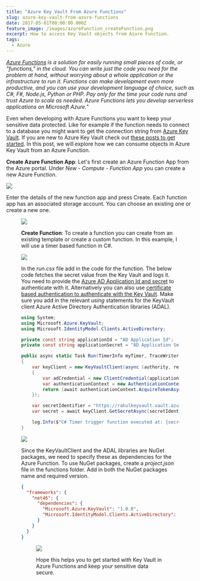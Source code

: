 ```yaml
---
title: "Azure Key Vault From Azure Functions"
slug: azure-key-vault-from-azure-functions
date: 2017-05-01T00:00:00.000Z
feature_image: /images/azureFunction_createFunction.png
excerpt: How to access Key Vault objects from Azure Function.
tags:
  - Azure
---
```

_[Azure Functions](https://docs.microsoft.com/en-us/azure/azure-functions/functions-overview) is a solution for easily running small pieces of code, or "functions," in the cloud. You can write just the code you need for the problem at hand, without worrying about a whole application or the infrastructure to run it. Functions can make development even more productive, and you can use your development language of choice, such as C#, F#, Node.js, Python or PHP. Pay only for the time your code runs and trust Azure to scale as needed. Azure Functions lets you develop serverless applications on Microsoft Azure._"

Even when developing with Azure Functions you want to keep your sensitive data protected. Like for example if the function needs to connect to a database you might want to get the connection string from [Azure Key Vault](/blog/getting-started-with-azure-key-vault/). If you are new to Azure Key Vault check out [these posts to get started](/blog/tag/azure-key-vault/). In this post, we will explore how we can consume objects in Azure Key Vault from an Azure Function.

**Create Azure Function App**: Let's first create an Azure Function App from the Azure portal. Under _New - Compute - Function App_ you can create a new Azure Function.

![](/images/azureFunction_new.png)

Enter the details of the new function app and press Create. Each function app has an associated storage account. You can choose an existing one or create a new one.

<Figure src="/images/azureFunction_create.png" caption="You can view all Azure Functions Apps in the subscription under _More services - Function Apps_" />

![](/images/azureFunction_all.png)

**Create Function**: To create a function you can create from an existing template or create a custom function. In this example, I will use a timer based function in C#.

![](/images/azureFunction_createFunction.png)

In the _run.csx_ file add in the code for the function. The below code fetches the secret value from the Key Vault and logs it. You need to provide the [Azure AD Application Id and secret](/blog/authenticating-a-client-application-with-azure-key-vault/) to authenticate with it. Alternatively you can also use [certificate based authentication to authenticate with the Key Vault](/blog/azure-key-vault-from-azure-functions-certificate-based-authentication/). Make sure you add in the relevant _using_ statements for the KeyVault client Azure Active Directory Authentication libraries (ADAL).

```csharp
using System;
using Microsoft.Azure.KeyVault;
using Microsoft.IdentityModel.Clients.ActiveDirectory;

private const string applicationId = "AD Application Id";
private const string applicationSecret = "AD Application Secret";

public async static Task Run(TimerInfo myTimer, TraceWriter log)
{
    var keyClient = new KeyVaultClient(async (authority, resource, scope) =>
    {
        var adCredential = new ClientCredential(applicationId, applicationSecret);
        var authenticationContext = new AuthenticationContext(authority, null);
        return (await authenticationContext.AcquireTokenAsync(resource, adCredential)).AccessToken;
    });

    var secretIdentifier = "https://rahulkeyvault.vault.azure.net/secrets/mySecretName";
    var secret = await keyClient.GetSecretAsync(secretIdentifier);

    log.Info($"C# Timer trigger function executed at: {secret}");
}

```

![](/images/azureFunction_code.png)

Since the KeyVaultClient and the ADAL libraries are NuGet packages, we need to specify these as dependencies for the Azure Function. To use NuGet packages, create a _project.json_ file in the functions folder. Add in both the NuGet packages name and required version.

```json
{
  "frameworks": {
    "net46": {
      "dependencies": {
        "Microsoft.Azure.KeyVault": "1.0.0",
        "Microsoft.IdentityModel.Clients.ActiveDirectory": "2.14.201151115"
      }
    }
  }
}

```

<Figure src="/images/azureFunction_nuget.png" caption="Executing the function, retrieves the secret details from the Key Vault and logs it as shown below." />

![](/images/azureFunction_run.png)

Hope this helps you to get started with Key Vault in Azure Functions and keep your sensitive data secure.
